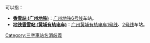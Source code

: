 '''{{PAGENAME}}'''可以指：
* '''[[香雪站_(广州地铁)|香雪站 (广州地铁)]]'''：[[广州地铁|广州地铁]][[广州地铁6号线|6号线]]车站。
* '''[[地铁香雪站_(黄埔有轨电车)|地铁香雪站 (黄埔有轨电车)]]'''：[[广州有轨电车|广州黄埔有轨电车]][[广州黄埔有轨电车1号线|1号线]]、[[广州黄埔有轨电车2号线|2号线]]车站。
{{消歧义}}
[[Category:三字車站名消歧義|Category:三字車站名消歧義]]
